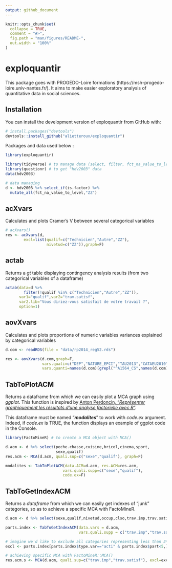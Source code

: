 ```yaml
---
output: github_document
---
```


```r
knitr::opts_chunk$set(
  collapse = TRUE,
  comment = "#>",
  fig.path = "man/figures/README-",
  out.width = "100%"
)
```

# exploquantir

This package goes with PROGEDO-Loire formations (https://msh-progedo-loire.univ-nantes.fr/). It aims to make easier exploratory analysis of quantitative data in social sciences.

## Installation

You can install the development version of exploquantir from GitHub with:

``` r
# install.packages("devtools")
devtools::install_github("alietteroux/exploquantir")
```

Packages and data used below :

```r
library(exploquantir)

library(tidyverse) # to manage data (select, filter, fct_na_value_to_level...)
library(questionr) # to get "hdv2003" data
data(hdv2003)

# data managing
d <- hdv2003 %>% select_if(is.factor) %>%
  mutate_all(fct_na_value_to_level,"ZZ")
```

## acXvars

Calculates and plots Cramer's V between several categorical variables

```r
# acXvars()
res <- acXvars(d,
        excl=list(qualif=c("Technicien","Autre","ZZ"),
                  nivetud=c("ZZ")),graph=F)
```

## actab 

Returns a *gt* table displaying contingency analysis results (from two categorical variables of a dataframe)

```r
actab(data=d %>% 
        filter(!qualif %in% c("Technicien","Autre","ZZ")),
      var1="qualif",var2="trav.satisf",
      var2.lib="Vous diriez-vous satisfait de votre travail ?",
      option=1)
```

## aovXvars

Calculates and plots proportions of numeric variables variances explained by categorical variables

```r
d.com <- readRDS(file = "data/rp2014_reg52.rds")

res <- aovXvars(d.com,graph=F,
                vars.quali=c("DEP","NATURE_EPCI","TAU2013","CATAEU2010"),
                vars.quanti=names(d.com)[grepl("^A1564_CS",names(d.com))])
```

## TabToPlotACM

Returns a dataframe from which we can easily plot a MCA graph using *ggplot*. This function is inspired by [Anton Perdoncin, "*Représenter graphiquement les résultats d’une analyse factorielle avec R*"](https://quanti.hypotheses.org/930).

This dataframe must be named "***modalites***" to work with *code.ex* argument. Indeed, if *code.ex* is TRUE, the function displays an example of ggplot code in the Console.

```r
library(FactoMineR) # to create a MCA object with MCA()

d.acm <- d %>% select(peche.chasse,cuisine,bricol,cinema,sport,
                      sexe,qualif)
res.acm <- MCA(d.acm, quali.sup=c("sexe","qualif"), graph=F)

modalites <- TabToPlotACM(data.ACM=d.acm, res.ACM=res.acm,
                         vars.quali.supp=c("sexe","qualif"),
                         code.ex=F)
```

## TabToGetIndexACM

Returns a *dataframe* from which we can easily get indexes of "junk" categories, so as to achieve a specific MCA with FactoMineR.

```r
d.acm <- d %>% select(sexe,qualif,nivetud,occup,clso,trav.imp,trav.satisf)

parts.index <- TabToGetIndexACM(data.vars = d.acm,
                                vars.quali.supp = c("trav.imp","trav.satisf"))

# imagine we'd like to exclude all categories representing less than 5%
excl <- parts.index[parts.index$type.var=="acti" & parts.index$part<5,][["index"]]

# achieving specific MCA with FactoMineR::MCA()
res.acm.s <- MCA(d.acm, quali.sup=c("trav.imp","trav.satisf"), excl=excl, graph=F)
```

